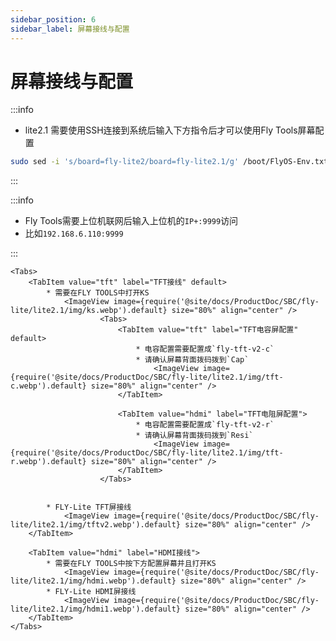 ```yaml
---
sidebar_position: 6
sidebar_label: 屏幕接线与配置
---
```







# 屏幕接线与配置
:::info

* lite2.1 需要使用SSH连接到系统后输入下方指令后才可以使用Fly Tools屏幕配置
```bash
sudo sed -i 's/board=fly-lite2/board=fly-lite2.1/g' /boot/FlyOS-Env.txt
```
:::

:::info

* Fly Tools需要上位机联网后输入上位机的`IP+:9999`访问
* 比如`192.168.6.110:9999`

:::

    <Tabs>
        <TabItem value="tft" label="TFT接线" default>
            * 需要在FLY TOOLS中打开KS
                <ImageView image={require('@site/docs/ProductDoc/SBC/fly-lite/lite2.1/img/ks.webp').default} size="80%" align="center" />
                        <Tabs>
                            <TabItem value="tft" label="TFT电容屏配置" default>
                                * 电容配置需要配置成`fly-tft-v2-c`
                                * 请确认屏幕背面拨码拨到`Cap`
                                    <ImageView image={require('@site/docs/ProductDoc/SBC/fly-lite/lite2.1/img/tft-c.webp').default} size="80%" align="center" />
                            </TabItem>

                            <TabItem value="hdmi" label="TFT电阻屏配置">
                                * 电容配置需要配置成`fly-tft-v2-r`
                                * 请确认屏幕背面拨码拨到`Resi`
                                    <ImageView image={require('@site/docs/ProductDoc/SBC/fly-lite/lite2.1/img/tft-r.webp').default} size="80%" align="center" />
                            </TabItem>
                        </Tabs>


            * FLY-Lite TFT屏接线
                <ImageView image={require('@site/docs/ProductDoc/SBC/fly-lite/lite2.1/img/tftv2.webp').default} size="80%" align="center" />
        </TabItem>

        <TabItem value="hdmi" label="HDMI接线">
            * 需要在FLY TOOLS中按下方配置屏幕并且打开KS
                <ImageView image={require('@site/docs/ProductDoc/SBC/fly-lite/lite2.1/img/hdmi.webp').default} size="80%" align="center" />               
            * FLY-Lite HDMI屏接线
                <ImageView image={require('@site/docs/ProductDoc/SBC/fly-lite/lite2.1/img/hdmi1.webp').default} size="80%" align="center" />
        </TabItem>
    </Tabs>
